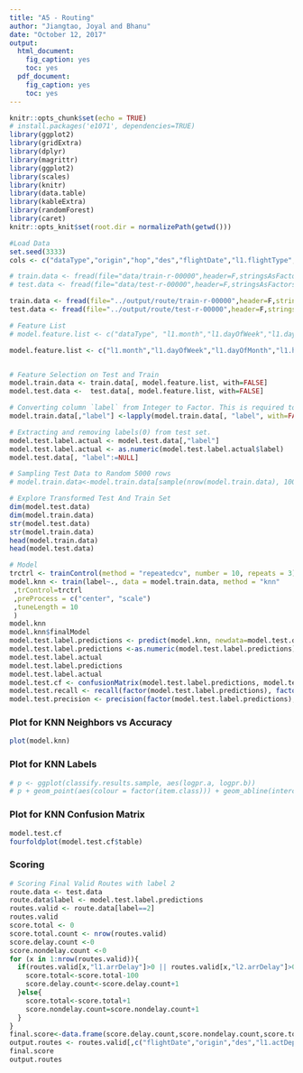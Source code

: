```yaml
---
title: "A5 - Routing"
author: "Jiangtao, Joyal and Bhanu"
date: "October 12, 2017"
output:
  html_document:
    fig_caption: yes
    toc: yes
  pdf_document:
    fig_caption: yes
    toc: yes
---
```


```r
knitr::opts_chunk$set(echo = TRUE)
# install.packages('e1071', dependencies=TRUE)
library(ggplot2)
library(gridExtra)
library(dplyr)
library(magrittr)
library(ggplot2)
library(scales)
library(knitr)
library(data.table)
library(kableExtra)
library(randomForest)
library(caret)
knitr::opts_knit$set(root.dir = normalizePath(getwd()))
```


```r
#Load Data
set.seed(3333)
cols <- c("dataType","origin","hop","des","flightDate","l1.flightType","l1.year","l1.month","l1.dayOfWeek","l1.dayOfMonth","l1.hourOfDay","l1.flightId","l1.carrier","l1.origin","l1.dest","l1.schDepTime","l1.actDepTime","l1.schArrTime","l1.actArrTime","l1.arrDelay","l1.depDelay","l1.schElapsedTime","l1.actElapsedTime","l1.cancelled","l2.flightType","l2.year","l2.month","l2.dayOfWeek","l2.dayOfMonth","l2.hourOfDay","l2.flightId","l2.carrier","l2.origin","l2.dest","l2.schDepTime","l2.actDepTime","l2.schArrTime","l2.actArrTime","l2.arrDelay","l2.depDelay","l2.schElapsedTime","l2.actElapsedTime","l2.cancelled","label")

# train.data <- fread(file="data/train-r-00000",header=F,stringsAsFactors=TRUE, col.names = cols)
# test.data <- fread(file="data/test-r-00000",header=F,stringsAsFactors=TRUE, col.names = cols)

train.data <- fread(file="../output/route/train-r-00000",header=F,stringsAsFactors=TRUE, col.names = cols)
test.data <- fread(file="../output/route/test-r-00000",header=F,stringsAsFactors=TRUE, col.names = cols)

# Feature List 
# model.feature.list <- c("dataType", "l1.month","l1.dayOfWeek","l1.dayOfMonth","l1.hourOfDay","l1.carrier","l1.dest","l2.month","l2.dayOfWeek","l2.dayOfMonth","l2.hourOfDay","l2.carrier","l2.origin","label")

model.feature.list <- c("l1.month","l1.dayOfWeek","l1.dayOfMonth","l1.hourOfDay","l2.month","l2.dayOfWeek","l2.dayOfMonth","l2.hourOfDay","label")


# Feature Selection on Test and Train
model.train.data <- train.data[, model.feature.list, with=FALSE]
model.test.data <-  test.data[, model.feature.list, with=FALSE]

# Converting column `label` from Integer to Factor. This is required to run a classifier.  
model.train.data[,"label"] <-lapply(model.train.data[, "label", with=FALSE], factor)

# Extracting and removing labels(0) from test set.
model.test.label.actual <- model.test.data[,"label"] 
model.test.label.actual <- as.numeric(model.test.label.actual$label)
model.test.data[, "label":=NULL]

# Sampling Test Data to Random 5000 rows
# model.train.data<-model.train.data[sample(nrow(model.train.data), 10000),]

# Explore Transformed Test And Train Set
dim(model.test.data)
dim(model.train.data)
str(model.test.data)
str(model.train.data)
head(model.train.data)
head(model.test.data)

# Model
trctrl <- trainControl(method = "repeatedcv", number = 10, repeats = 3)
model.knn <- train(label~., data = model.train.data, method = "knn"
 ,trControl=trctrl
 ,preProcess = c("center", "scale")
 ,tuneLength = 10
 )
model.knn
model.knn$finalModel
model.test.label.predictions <- predict(model.knn, newdata=model.test.data)
model.test.label.predictions <-as.numeric(model.test.label.predictions)
model.test.label.actual
model.test.label.predictions
model.test.label.actual
model.test.cf <- confusionMatrix(model.test.label.predictions, model.test.label.actual)
model.test.recall <- recall(factor(model.test.label.predictions), factor(model.test.label.actual))
model.test.precision <- precision(factor(model.test.label.predictions), factor(model.test.label.actual))
```
### Plot for KNN Neighbors vs Accuracy
```r
plot(model.knn)
```

### Plot for KNN Labels
```r
# p <- ggplot(classify.results.sample, aes(logpr.a, logpr.b))
# p + geom_point(aes(colour = factor(item.class))) + geom_abline(intercept=0, slope=1)

```


### Plot for KNN Confusion Matrix
```r
model.test.cf
fourfoldplot(model.test.cf$table)
```

### Scoring 
```r
# Scoring Final Valid Routes with label 2
route.data <- test.data
route.data$label <- model.test.label.predictions
routes.valid <- route.data[label==2]
routes.valid
score.total <- 0
score.total.count <- nrow(routes.valid)
score.delay.count <-0
score.nondelay.count <-0
for (x in 1:nrow(routes.valid)){
  if(routes.valid[x,"l1.arrDelay"]>0 || routes.valid[x,"l2.arrDelay"]>0){
    score.total<-score.total-100
    score.delay.count<-score.delay.count+1
  }else{
    score.total<-score.total+1
    score.nondelay.count=score.nondelay.count+1
  }
}
final.score<-data.frame(score.delay.count,score.nondelay.count,score.total.count,score.total)
output.routes <- routes.valid[,c("flightDate","origin","des","l1.actDepTime","l1.actArrTime","l1.carrier","l1.origin","l1.dest","l2.actDepTime","l2.actArrTime","l2.carrier","l2.origin","l2.dest")]
final.score
output.routes
```
